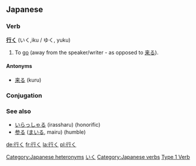 ==Japanese==
{{wikibooks|Japanese}}
===Verb===
'''[[行]]く''' (いく,iku / ゆく, yuku)

#To [[go]] (away from the speaker/writer - as opposed to [[来る]]).                                        

==== Antonyms ====
*[[来る]] (kuru)

===Conjugation===
{{ja-verbconj|行く|行か|いか / ゆか|ika / yuka|行き|いき / ゆき|iki / yuki|行く|いく / ゆく|iku / yuku|行く|いく / ゆく|iku / yuku|行け|いけ / ゆけ|ike / yuke|行け|いけ / ゆけ|ike / yuke|行かれる|いかれる / ゆかれる|ikareru / yukareru|行かせる<br>行かす|いかせる/ゆかせる<br>いかす / ゆかす|ikaseru / yukaseru<br>ikasu / yukasu|行ける|いける / ゆける|ikeru / yukeru|行こう|いこう / ゆこう|ikō / yukō|行かない|いかない / ゆかない|ikanai / yukanai|行かず|いかず / ゆかず|ikazu / yukazu|行きます|いきます / ゆきます|ikimasu / yukimasu|行った|いった|itta|行って|いって|itte|行けば|いけば / ゆけば|ikeba / yukeba}}

===See also===
*[[いらっしゃる]] (irassharu) (honorific)
*[[参る]] ([[まいる]], mairu) (humble)

[[Category:Japanese heteronyms]]
[[Category:Japanese language|いく]]
[[Category:Japanese verbs]]
[[Category:Japanese Type 1 Verbs|Type 1 Verb]]

[[de:行く]]
[[fr:行く]]
[[la:行く]]
[[pl:行く]]